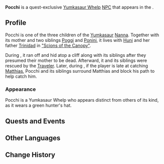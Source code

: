 {{Character Infobox
|type             = Quest NPC
|image            = NPC Pocchi.png
|region           = Natlan
|location         = Natlan
|affiliation      = Scions of the Canopy

|mother           = Nanna
|sibling          = Poggi
|sibling2         = Ponini

|voiceEN          = 
|voiceCN          = 
|voiceJP          = 
|voiceKR          = 

|group            = Yumkasaurus
|group2           = Saurians
}}
'''Pocchi''' is a quest-exclusive [[Yumkasaur Whelp]] [[NPC]] that appears in the {{Quest|Yupanqui's Turnfire}}.

==Profile==
Pocchi is one of the three children of the [[Yumkasaur]] [[Nanna]]. Together with its mother and two siblings [[Poggi]] and [[Ponini]], it lives with [[Huni]] and her father [[Trinidad]] in [["Scions of the Canopy"]].

During {{Quest|A Mysterious Visitor From Huitztlan}}, it ran off and hid atop a cliff along with its siblings after they presumed their mother to be dead. Afterward, it and its siblings were rescued by the [[Traveler]]. Later, during {{Quest|I, Flame Bearer}}, if the player is late at catching [[Matthias]], Pocchi and its siblings surround Matthias and block his path to help catch him.

===Appearance===
Pocchi is a Yumkasaur Whelp who appears distinct from others of its kind, as it wears a green hunter's hat.

==Quests and Events==
{{Quests and Events}}

==Other Languages==
{{Other Languages|default_hidden=1
|en      = Pocchi
|zhs     = 波奇奇
|zhs_rm  = Bōqíqí
|zht     = 波奇奇
|zht_rm  = Bōqíqí
|ja      = ポチチ
|ja_rm   = Pochichi
|ko      = 포치치
|es      = Pocchi
|fr      = Pocchi
|ru      = Почи
|th      = Pocchi
|vi      = Pocchi
|de      = Pocchi
|id      = Pocchi
|pt      = Pocchi
|tr      = Pocchi
|it      = Pocchi
}}

==Change History==
{{Change History|5.0}}
